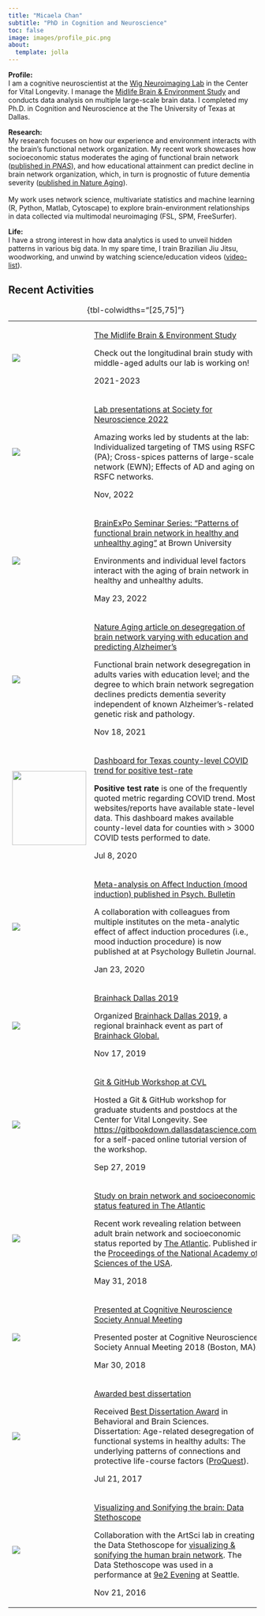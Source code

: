 ```yaml
---
title: "Micaela Chan"
subtitle: "PhD in Cognition and Neuroscience"
toc: false
image: images/profile_pic.png
about:
  template: jolla
---
```


**Profile:**\
I am a cognitive neuroscientist at the [Wig Neuroimaging Lab](https://www.wigneurolab.org/) in the Center for Vital Longevity. I manage the [Midlife Brain & Environment Study](https://mbes.utdallas.edu/) and conducts data analysis on multiple large-scale brain data. I completed my Ph.D. in Cognition and Neuroscience at the The University of Texas at Dallas.

**Research:**\
My research focuses on how our experience and environment interacts with the brain's functional network organization. My recent work showcases how socioeconomic status moderates the aging of functional brain network ([published in *PNAS*](https://www.pnas.org/content/115/22/E5144)), and how educational attainment can predict decline in brain network organization, which, in turn is prognostic of future dementia severity ([published in Nature Aging](https://www.nature.com/articles/s43587-021-00125-4)).\
\
My work uses network science, multivariate statistics and machine learning (R, Python, Matlab, Cytoscape) to explore brain-environment relationships in data collected via multimodal neuroimaging (FSL, SPM, FreeSurfer).

**Life:**\
I have a strong interest in how data analytics is used to unveil hidden patterns in various big data. In my spare time, I train Brazilian Jiu Jitsu, woodworking, and unwind by watching science/education videos ([video-list](https://micaelachan.com/video-list.html)).

<section>

## **Recent Activities**

+---------------------------------------------+-------------------------------------------------------------------------------------------------------------------------------------------------------------------------------------------------------------------------------------------------------------------------------------------------------------------------------------------------------------------+
| ![](images/paste-5C92F240.png)              | [The Midlife Brain & Environment Study](https://mbes.utdallas.edu/)                                                                                                                                                                                                                                                                                               |
|                                             |                                                                                                                                                                                                                                                                                                                                                                   |
|                                             | Check out the longitudinal brain study with middle-aged adults our lab is working on!                                                                                                                                                                                                                                                                             |
|                                             |                                                                                                                                                                                                                                                                                                                                                                   |
|                                             | 2021-2023                                                                                                                                                                                                                                                                                                                                                         |
+---------------------------------------------+-------------------------------------------------------------------------------------------------------------------------------------------------------------------------------------------------------------------------------------------------------------------------------------------------------------------------------------------------------------------+
| ![](images/paste-68F5321B.png)              | [Lab presentations at Society for Neuroscience 2022](https://www.abstractsonline.com/pp8/#!/10619/participant/Chan~Micaela~Y~~Dallas~TX~United%20States)                                                                                                                                                                                                          |
|                                             |                                                                                                                                                                                                                                                                                                                                                                   |
|                                             | Amazing works led by students at the lab: Individualized targeting of TMS using RSFC (PA); Cross-spices patterns of large-scale network (EWN); Effects of AD and aging on RSFC networks.                                                                                                                                                                          |
|                                             |                                                                                                                                                                                                                                                                                                                                                                   |
|                                             | Nov, 2022                                                                                                                                                                                                                                                                                                                                                         |
+---------------------------------------------+-------------------------------------------------------------------------------------------------------------------------------------------------------------------------------------------------------------------------------------------------------------------------------------------------------------------------------------------------------------------+
| ![](images/paste-586B5347.png)              | [BrainExPo Seminar Series: "Patterns of functional brain network in healthy and unhealthy aging"](https://events.brown.edu/brain-science/event/229746-brainexpo-seminar-series-patterns-of-functional) at Brown University                                                                                                                                        |
|                                             |                                                                                                                                                                                                                                                                                                                                                                   |
|                                             | Environments and individual level factors interact with the aging of brain network in healthy and unhealthy adults.                                                                                                                                                                                                                                               |
|                                             |                                                                                                                                                                                                                                                                                                                                                                   |
|                                             | May 23, 2022                                                                                                                                                                                                                                                                                                                                                      |
+---------------------------------------------+-------------------------------------------------------------------------------------------------------------------------------------------------------------------------------------------------------------------------------------------------------------------------------------------------------------------------------------------------------------------+
| ![](images/nature_aging_cover.png)          | [Nature Aging article on desegregation of brain network varying with education and predicting Alzheimer's](https://www.nature.com/articles/s43587-021-00125-4)                                                                                                                                                                                                    |
|                                             |                                                                                                                                                                                                                                                                                                                                                                   |
|                                             | Functional brain network desegregation in adults varies with education level; and the degree to which brain network segregation declines predicts dementia severity independent of known Alzheimer's-related genetic risk and pathology.                                                                                                                          |
|                                             |                                                                                                                                                                                                                                                                                                                                                                   |
|                                             | Nov 18, 2021                                                                                                                                                                                                                                                                                                                                                      |
+---------------------------------------------+-------------------------------------------------------------------------------------------------------------------------------------------------------------------------------------------------------------------------------------------------------------------------------------------------------------------------------------------------------------------+
| ![](images/covid_dash_dot.png){width="150"} | [Dashboard for Texas county-level COVID trend for positive test-rate](https://mychan24.shinyapps.io/covid_texas_county_trend_shiny/)                                                                                                                                                                                                                              |
|                                             |                                                                                                                                                                                                                                                                                                                                                                   |
|                                             | **Positive test rate** is one of the frequently quoted metric regarding COVID trend. Most websites/reports have available state-level data. This dashboard makes available county-level data for counties with \> 3000 COVID tests performed to date.                                                                                                             |
|                                             |                                                                                                                                                                                                                                                                                                                                                                   |
|                                             | Jul 8, 2020                                                                                                                                                                                                                                                                                                                                                       |
+---------------------------------------------+-------------------------------------------------------------------------------------------------------------------------------------------------------------------------------------------------------------------------------------------------------------------------------------------------------------------------------------------------------------------+
| ![](images/emo_icons.png)                   | [Meta-analysis on Affect Induction (mood induction) published in Psych. Bulletin](https://micaelachan.com/https/pubmedncbinlmnihgov/31971408/)                                                                                                                                                                                                                    |
|                                             |                                                                                                                                                                                                                                                                                                                                                                   |
|                                             | A collaboration with colleagues from multiple institutes on the meta-analytic effect of affect induction procedures (i.e., mood induction procedure) is now published at at Psychology Bulletin Journal.                                                                                                                                                          |
|                                             |                                                                                                                                                                                                                                                                                                                                                                   |
|                                             | Jan 23, 2020                                                                                                                                                                                                                                                                                                                                                      |
+---------------------------------------------+-------------------------------------------------------------------------------------------------------------------------------------------------------------------------------------------------------------------------------------------------------------------------------------------------------------------------------------------------------------------+
| ![](images/brainhack_2019.png)              | [Brainhack Dallas 2019](https://micaelachan.com/https/brainhack-dallasgithubio/mini-brainhack-utd/)                                                                                                                                                                                                                                                               |
|                                             |                                                                                                                                                                                                                                                                                                                                                                   |
|                                             | Organized [Brainhack Dallas 2019,](https://brainhack-dallas.github.io/mini-brainhack-utd/) a regional brainhack event as part of [Brainhack Global.](http://www.brainhack.org/global2019/)                                                                                                                                                                        |
|                                             |                                                                                                                                                                                                                                                                                                                                                                   |
|                                             | Nov 17, 2019                                                                                                                                                                                                                                                                                                                                                      |
+---------------------------------------------+-------------------------------------------------------------------------------------------------------------------------------------------------------------------------------------------------------------------------------------------------------------------------------------------------------------------------------------------------------------------+
| ![](images/git_logo.png)                    | [Git & GitHub Workshop at CVL](https://gitbookdown.dallasdatascience.com/)                                                                                                                                                                                                                                                                                        |
|                                             |                                                                                                                                                                                                                                                                                                                                                                   |
|                                             | Hosted a Git & GitHub workshop for graduate students and postdocs at the Center for Vital Longevity. See <https://gitbookdown.dallasdatascience.com/> for a self-paced online tutorial version of the workshop.                                                                                                                                                   |
|                                             |                                                                                                                                                                                                                                                                                                                                                                   |
|                                             | Sep 27, 2019                                                                                                                                                                                                                                                                                                                                                      |
+---------------------------------------------+-------------------------------------------------------------------------------------------------------------------------------------------------------------------------------------------------------------------------------------------------------------------------------------------------------------------------------------------------------------------+
| ![](images/atlantic_logo.png)               | [Study on brain network and socioeconomic status featured in The Atlantic](https://www.theatlantic.com/health/archive/2018/05/how-income-affects-the-brain/560318/)                                                                                                                                                                                               |
|                                             |                                                                                                                                                                                                                                                                                                                                                                   |
|                                             | Recent work revealing relation between adult brain network and socioeconomic status reported by [The Atlantic](https://www.theatlantic.com/health/archive/2018/05/how-income-affects-the-brain/560318/). Published in the [Proceedings of the National Academy of Sciences of the USA](https://www.pnas.org/content/115/22/E5144).                                |
|                                             |                                                                                                                                                                                                                                                                                                                                                                   |
|                                             | May 31, 2018                                                                                                                                                                                                                                                                                                                                                      |
+---------------------------------------------+-------------------------------------------------------------------------------------------------------------------------------------------------------------------------------------------------------------------------------------------------------------------------------------------------------------------------------------------------------------------+
| ![](images/poster_present.png)              | [Presented at Cognitive Neuroscience Society Annual Meeting](https://www.cogneurosociety.org/cns-2018-program/)                                                                                                                                                                                                                                                   |
|                                             |                                                                                                                                                                                                                                                                                                                                                                   |
|                                             | Presented poster at Cognitive Neuroscience Society Annual Meeting 2018 (Boston, MA).                                                                                                                                                                                                                                                                              |
|                                             |                                                                                                                                                                                                                                                                                                                                                                   |
|                                             | Mar 30, 2018                                                                                                                                                                                                                                                                                                                                                      |
+---------------------------------------------+-------------------------------------------------------------------------------------------------------------------------------------------------------------------------------------------------------------------------------------------------------------------------------------------------------------------------------------------------------------------+
| ![](images/utd_logo.png)                    | [Awarded best dissertation](https://www.utdallas.edu/news/2017/5/2-32538_University-Honors-Graduate-Students-for-Excellence_story-sidebar.html)                                                                                                                                                                                                                   |
|                                             |                                                                                                                                                                                                                                                                                                                                                                   |
|                                             | Received [Best Dissertation Award](https://www.utdallas.edu/news/2017/5/2-32538_University-Honors-Graduate-Students-for-Excellence_story-sidebar.html) in Behavioral and Brain Sciences.\                                                                                                                                                                         |
|                                             | Dissertation: Age-related desegregation of functional systems in healthy adults: The underlying patterns of connections and protective life-course factors ([ProQuest](https://search.proquest.com/openview/025c110da2f947c0d0d6005994064f0a/)).                                                                                                                  |
|                                             |                                                                                                                                                                                                                                                                                                                                                                   |
|                                             | Jul 21, 2017                                                                                                                                                                                                                                                                                                                                                      |
+---------------------------------------------+-------------------------------------------------------------------------------------------------------------------------------------------------------------------------------------------------------------------------------------------------------------------------------------------------------------------------------------------------------------------+
| ![](images/sonification.png)                | [Visualizing and Sonifying the brain: Data Stethoscope](https://atec.utdallas.edu/content/data-stethoscope/)                                                                                                                                                                                                                                                      |
|                                             |                                                                                                                                                                                                                                                                                                                                                                   |
|                                             | Collaboration with the ArtSci lab in creating the Data Stethoscope for [visualizing & sonifying the human brain network](https://atec.utdallas.edu/content/data-stethoscope/). The Data Stethoscope was used in a performance at [9e2 Evening](https://artscilab.atec.io/marcel-cage-and-john-duchamp-perform-reunion-at-nine-evenings-2-in-seattle/) at Seattle. |
|                                             |                                                                                                                                                                                                                                                                                                                                                                   |
|                                             | Nov 21, 2016                                                                                                                                                                                                                                                                                                                                                      |
+---------------------------------------------+-------------------------------------------------------------------------------------------------------------------------------------------------------------------------------------------------------------------------------------------------------------------------------------------------------------------------------------------------------------------+

: {tbl-colwidths="[25,75]"}

<section>
